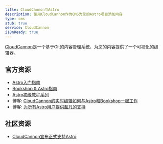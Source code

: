 ```yaml
---
title: CloudCannon与Astro
description: 使用CloudCannon作为CMS为您的Astro项目添加内容
type: cms
stub: true
service: CloudCannon
i18nReady: true
---
```


[CloudCannon](https://cloudcannon.com)是一个基于Git的内容管理系统，为您的内容提供了一个可视化的编辑器。

## 官方资源

- [Astro入门指南](https://cloudcannon.com/documentation/guides/astro-starter-guide/)
- [Bookshop & Astro指南](https://cloudcannon.com/documentation/guides/bookshop-astro-guide/)
- [Astro初级教程系列](https://cloudcannon.com/tutorials/astro-beginners-tutorial-series/)
- 博客: [CloudCannon的实时编辑如何与Astro和Bookshop一起工作](https://cloudcannon.com/blog/how-cloudcannons-live-editing-works-with-astro-and-bookshop/)
- 博客: [为所有Astro用户提供超凡的支持](https://cloudcannon.com/blog/out-of-this-world-support-for-all-astro-users/)

## 社区资源

- [CloudCannon宣布正式支持Astro](https://astro.build/blog/astro-cloudcannon-support/)
